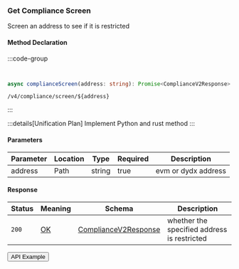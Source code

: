 
### Get Compliance Screen

Screen an address to see if it is restricted

#### Method Declaration

:::code-group

```python [Python]
```

```rust [Rust]
```

```typescript [TypeScript]
async complianceScreen(address: string): Promise<ComplianceV2Response>
```

```url
/v4/compliance/screen/${address}
```

:::

:::details[Unification Plan]
Implement Python and rust method
:::

#### Parameters

| Parameter | Location  |  Type     | Required  | Description           |
| --------- | --------- | --------- | --------- | --------------------- |
| address   | Path      | string    | true      | evm or dydx address   |

#### Response

| Status | Meaning     | Schema                 | Description                                   |
| ------ | ----------- | ---------------------- | --------------------------------------------- |
| `200`  | [OK]        | [ComplianceV2Response] | whether the specified address is restricted   |

<Button href="https://indexer.v4testnet.dydx.exchange/v4/compliance/screen/dydx14zzueazeh0hj67cghhf9jypslcf9sh2n5k6art">API Example</Button>

[OK]: /types/ok
[ComplianceV2Response]: /types/compliance_v2_response
